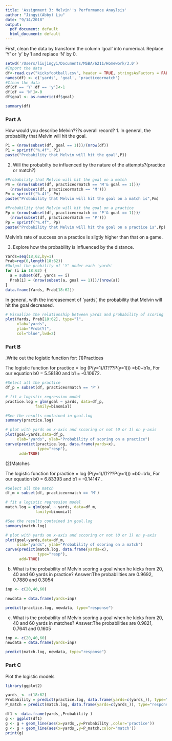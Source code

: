 ```yaml
---
title: 'Assignment 3: Melvin''s Performance Anaylsis'
author: "Jingyi(Abby) Liu"
date: "9/14/2018"
output:
  pdf_document: default
  html_document: default
---
```


First, clean the data by transform the column 'goal' into numerical. Replace 'Y' or 'y' by 1 and replace 'N' by 0.
```r
setwd('/Users/liujingyi/Documents/MSBA/6211/Homework/3.0')
#Import the data
df<-read.csv("kicksfootball.csv", header = TRUE, stringsAsFactors = FALSE)
names(df) <- c('yards', 'goal', 'practiceormatch')
#Clean the data
df[df == 'Y'|df == 'y']<-1
df[df == 'N']<-0
df$goal <- as.numeric(df$goal)

```

```r
summary(df)
```



### Part A 
How would you describe Melvin???s overall record?
1. In general, the probability that Melvin will hit the goal. 
```r
P1 = (nrow(subset(df, goal == 1)))/(nrow(df))
P1 = sprintf("%.4f", P1)
paste("Probability that Melvin will hit the goal",P1)
```
2. Will the probabilty be influenced by the nature of the attempts?(practice or match?)
```r
#Probability that Melvin will hit the goal on a match
Pm = (nrow(subset(df, practiceormatch == 'M'& goal == 1)))/
  (nrow(subset(df, practiceormatch == 'M')))
Pm = sprintf("%.4f", Pm)
paste("Probability that Melvin will hit the goal on a match is",Pm)

#Probability that Melvin will hit the goal on a practice
Pp = (nrow(subset(df, practiceormatch == 'P'& goal == 1)))/
  (nrow(subset(df, practiceormatch == 'P')))
Pp = sprintf("%.4f", Pp)
paste("Probability that Melvin will hit the goal on a practice is",Pp)
```
Melvin's rate of success on a practice is sligtly higher than that on a game.

3. Explore how the probability is influenced by the distance.
```r
Yards=seq(18,62,by=1)
Prab=rep(0,length(18:62))
#Output the probility of 'Y' under each 'yards'
for (i in 18:62) {
  a = subset(df, yards == i)
  Prab[i] = (nrow(subset(a, goal == 1)))/(nrow(a))
}
data.frame(Yards, Prab[18:62])

```
In general, with the increasement of 'yards', the probability that Melvin will hit the goal decreased.
```r
# Visualize the relationship between yards and probability of scoring
plot(Yards, Prab[18:62], type="l",
     xlab="yards",
     ylab="Prob(Y)",
     col="blue",lwd=2)
```

### Part B 
.Write out the logistic function for:
(1)Practices

The logistic function for practice =  log (P(y=1)/(1???P(y=1))) =b0+b1x,
For our equation b0 = 5.58180 and b1 = -0.10672.
```r
#Select all the practice
df_p = subset(df, practiceormatch == 'P')

# fit a logistic regression model
practice.log = glm(goal ~ yards, data=df_p,
             family=binomial)

#See the results contained in goal.log
summary(practice.log)

```
```r
# plot with yards on x-axis and sccoring or not (0 or 1) on y-axis
plot(goal~yards,data=df_p,
     xlab="yards", ylab="Probability of scoring on a practice")
curve(predict(practice.log, data.frame(yards=x),
              type="resp"),
      add=TRUE)
```
(2)Matches

The logistic function for practice =  log (P(y=1)/(1???P(y=1))) =b0+b1x,
For our equation b0 = 6.83393 and b1 = -0.14147 .
```r
#Select all the match
df_m = subset(df, practiceormatch == 'M')

# fit a logistic regression model
match.log = glm(goal ~ yards, data=df_m,
             family=binomial)

#See the results contained in goal.log
summary(match.log)
```

```r
# plot with yards on x-axis and sccoring or not (0 or 1) on y-axis
plot(goal~yards,data=df_m,
     xlab="yards", ylab="Probability of scoring on a match")
curve(predict(match.log, data.frame(yards=x),
              type="resp"),
      add=TRUE)
```
b) What is the probability of Melvin scoring a goal when he kicks from 20, 40 and 60 yards in
practice?
Answer:The probabilities are 0.9692, 0.7880 and 0.3054
```r
inp <- c(20,40,60)

newdata = data.frame(yards=inp)

predict(practice.log, newdata, type="response")
```
c) What is the probability of Melvin scoring a goal when he kicks from 20, 40 and 60 yards in
matches?
Answer:The probabilities are 0.9821, 0.7641 and 0.1605
```r
inp <- c(20,40,60)
newdata = data.frame(yards=inp)

predict(match.log, newdata, type="response")
```

### Part C
Plot the logistic models
```r
library(ggplot2)

yards_ <- c(18:62)
Probability = predict(practice.log, data.frame(yards=c(yards_)), type="response")
P_match = predict(match.log, data.frame(yards=c(yards_)), type="response")

df1 <- data.frame(yards_,Probability )
g <- ggplot(df1)
g <- g + geom_line(aes(x=yards_,y=Probability ,color='practice'))
g <- g + geom_line(aes(x=yards_,y=P_match,color='match'))
print(g)
```























